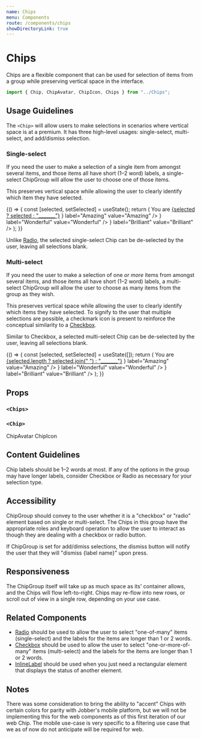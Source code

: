 ```yaml
---
name: Chips
menu: Components
route: /components/chips
showDirectoryLink: true
---
```



# Chips

Chips are a flexible component that can be used for selection of items from a
group while preserving vertical space in the interface.

```ts
import { Chip, ChipAvatar, ChipIcon, Chips } from "../Chips";
```

## Usage Guidelines

The `<Chip>` will allow users to make selections in scenarios where vertical
space is at a premium. It has three high-level usages: single-select,
multi-select, and add/dismiss selection.

### Single-select

If you need the user to make a selection of a single item from amongst several
items, and those items all have short (1–2 word) labels, a single-select
ChipGroup will allow the user to choose one of those items.

This preserves vertical space while allowing the user to clearly identify which
item they have selected.

<Playground>
  {() => {
    const [selected, setSelected] = useState();
    return (
      <Content>
        <Text>
          You are <u>{selected ? selected : "_______"}</u>
        </Text>
        <Chips selected={selected} onChange={setSelected}>
          <Chip
            prefix={<ChipAvatar initials="AZ" />}
            label="Amazing"
            value="Amazing"
          />
          <Chip
            prefix={<ChipIcon name="quote" />}
            label="Wonderful"
            value="Wonderful"
          />
          <Chip
            prefix={<ChipIcon name="starFill" />}
            label="Brilliant"
            value="Brilliant"
          />
          <Chip label="Magnificent" value="Magnificent" />
        </Chips>
      </Content>
    );
  }}
</Playground>

Unlike [Radio](/components/radio-group), the selected single-select Chip can be
de-selected by the user, leaving all selections blank.

### Multi-select

If you need the user to make a selection of one _or more_ items from amongst
several items, and those items all have short (1–2 word) labels, a multi-select
ChipGroup will allow the user to choose as many items from the group as they
wish.

This preserves vertical space while allowing the user to clearly identify which
items they have selected. To signify to the user that multiple selections are
possible, a checkmark icon is present to reinforce the conceptual similarity to
a [Checkbox](/components/checkbox).

Similar to Checkbox, a selected multi-select Chip can be de-selected by the
user, leaving all selections blank.

<Playground>
  {() => {
    const [selected, setSelected] = useState([]);
    return (
      <Content>
        <Text>
          You are <u>{selected.length ? selected.join(" ") : "_______"}</u>
        </Text>
        <Chips type="multiselect" selected={selected} onChange={setSelected}>
          <Chip
            prefix={<ChipAvatar initials="AZ" />}
            label="Amazing"
            value="Amazing"
          />
          <Chip
            prefix={<ChipIcon name="quote" />}
            label="Wonderful"
            value="Wonderful"
          />
          <Chip
            prefix={<ChipIcon name="starFill" />}
            label="Brilliant"
            value="Brilliant"
          />
          <Chip label="Magnificent" value="Magnificent" />
        </Chips>
      </Content>
    );
  }}
</Playground>

<!-- TODO: Uncomment once dismissible is implemented -->

<!-- ### Add/dismiss selection

If the user needs to add or remove multiple items to or from a group to indicate
their selections, the dismissible Chip allows them to remove previous
selections. Use this option when the full list of possible selections is too
great to reasonably display in one ChipGroup. For example, "all of my phone
contacts" is likely to be signficantly greater than would comfortably fit in one
group, and would be overwhelming for the user to interpret.

The mechanism to present the user with their options should be handled by the
implementation of the feature, but could use autocomplete functionality to help
the user narrow down their selections. -->

## Props

### `<Chips>`

<Props of={Chips} />

### `<Chip>`

<Props of={Chip} />

<Card>
  <Content>
    <Disclosure title="ChipAvatar and ChipIcon props">
      <Content>
        <Heading level={5}>ChipAvatar</Heading>
        <Props of={ChipAvatar} />
        <Heading level={5}>ChipIcon</Heading>
        <Props of={ChipIcon} />
      </Content>
    </Disclosure>
  </Content>
</Card>

## Content Guidelines

Chip labels should be 1–2 words at most. If any of the options in the group may
have longer labels, consider Checkbox or Radio as necessary for your selection
type.

## Accessibility

ChipGroup should convey to the user whether it is a "checkbox" or "radio"
element based on single or multi-select. The Chips in this group have the
appropriate roles and keyboard operation to allow the user to interact as though
they are dealing with a checkbox or radio button.

If ChipGroup is set for add/dimiss selections, the dismiss button will notify
the user that they will "dismiss {label name}" upon press.

## Responsiveness

The ChipGroup itself will take up as much space as its' container allows, and
the Chips will flow left-to-right. Chips may re-flow into new rows, or scroll
out of view in a single row, depending on your use case.

## Related Components

- [Radio](/components/radio-group) should be used to allow the user to select
  "one-of-many" items (single-select) and the labels for the items are longer
  than 1 or 2 words.
- [Checkbox](/components/checkbox) should be used to allow the user to select
  "one-or-more-of-many" items (multi-select) and the labels for the items are
  longer than 1 or 2 words.
- [InlineLabel](/components/inline-label) should be used when you just need a
  rectangular element that displays the status of another element.

## Notes

There was some consideration to bring the ability to "accent" Chips with certain
colors for parity with Jobber's mobile platform, but we will not be implementing
this for the web components as of this first iteration of our web Chip. The
mobile use-case is very specific to a filtering use case that we as of now do
not anticipate will be required for web.
